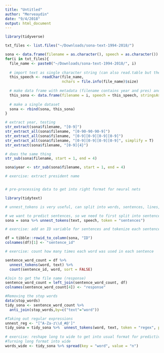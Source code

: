 ```yaml
---
title: "Untitled"
author: "Merveaydin"
date: "9/4/2018"
output: html_document
---
```


```r
 
library(tidyverse)

txt_files <- list.files("~/Downloads/sona-text-1994-2018/")

sona <- data.frame(filename = as.character(), speech = as.character())
for(i in txt_files){
  file_name <- paste0("~/Downloads/sona-text-1994-2018/", i)
  
  # import text as single character string (can also read.table but the "seperator" causes problems)
  this_speech <- readChar(file_name, 
                          nchars = file.info(file_name)$size)
  
  # make data frame with metadata (filename contains year and pres) and speech
  this_sona <- data.frame(filename = i, speech = this_speech, stringsAsFactors = FALSE)
  
  # make a single dataset
  sona <- rbind(sona, this_sona)
}

# extract year, testing
str_extract(sona$filename, "[0-9]")
str_extract_all(sona$filename, "[0-90-90-90-9]")
str_extract_all(sona$filename, "[0-9][0-9][0-9][0-9]")
str_extract_all(sona$filename, "[0-9][0-9][0-9][0-9]", simplify = T)
str_extract(sona$filename, "[0-9]{4}")

# does the same thing
str_sub(sona$filename, start = 1, end = 4)

sona$year <- str_sub(sona$filename, start = 1, end = 4)

# exercise: extract president name


# pre-processing data to get into right format for neural nets

library(tidytext)

# unnest_tokens is very useful, can split into words, sentences, lines, paragraphs, etc

# we want to predict sentences, so we need to first split into sentences
sona = sona %>% unnest_tokens(text, speech, token = "sentences")

# exercise: add an ID variable for sentences and tokenize each sentence by words

df = tibble::rowid_to_column(sona, "ID")
colnames(df)[1] <- "sentence_id"

# exercise: count how many times each word was used in each sentence

sentence_word_count = df %>%
  unnest_tokens(word, text) %>%
  count(sentence_id, word, sort = FALSE)

#Join to get the file name (response)
sentence_word_count = left_join(sentence_word_count, df)
colnames(sentence_word_count[4]) <- "response"

#Removing the stop words
data(stop_words)
tidy_sona <- sentence_word_count %>%
  anti_join(stop_words,by=c("text"="word"))

#Taking out regular expressions
unnest_reg <- "[^A-Za-z\\d_#@']"
tidy_sona = tidy_sona %>%  unnest_tokens(word, text, token = "regex", pattern = unnest_reg)
 
# exercise: reshape long to wide to get into usual format for predictive models 
#Turning long format into wide
words_wide <- tidy_sona %>% spread(key = "word", value = "n")

```


